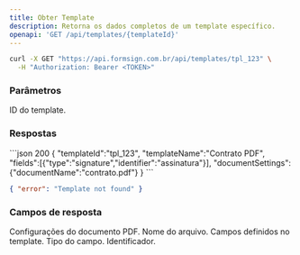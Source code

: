 ```yaml
---
title: Obter Template
description: Retorna os dados completos de um template específico.
openapi: 'GET /api/templates/{templateId}'
---
```


<RequestExample>
<CodeGroup>

```bash cURL
curl -X GET "https://api.formsign.com.br/api/templates/tpl_123" \
  -H "Authorization: Bearer <TOKEN>"
```

</CodeGroup>
</RequestExample>

### Parâmetros
<ParamField path="templateId" type="string" required>ID do template.</ParamField>

### Respostas
<ResponseExample>
```json 200
{
  "templateId":"tpl_123",
  "templateName":"Contrato PDF",
  "fields":[{"type":"signature","identifier":"assinatura"}],
  "documentSettings": {"documentName":"contrato.pdf"}
}
```

```json 404
{ "error": "Template not found" }
```
</ResponseExample>

### Campos de resposta

<ResponseField name="documentSettings" type="object">
Configurações do documento PDF.
  <Expandable title="documentSettings">
    <ResponseField name="documentName" type="string">Nome do arquivo.</ResponseField>
  </Expandable>
</ResponseField>
<ResponseField name="fields" type="array">
Campos definidos no template.
  <Expandable title="fields[] (DadosFormulario)">
    <ResponseField name="type" type="string">Tipo do campo.</ResponseField>
    <ResponseField name="identifier" type="string">Identificador.</ResponseField>
  </Expandable>
</ResponseField>
